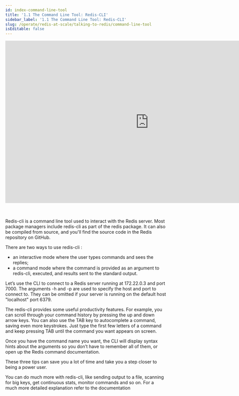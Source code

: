 ```yaml
---
id: index-command-line-tool
title: '1.1 The Command Line Tool: Redis-CLI'
sidebar_label: '1.1 The Command Line Tool: Redis-CLI'
slug: /operate/redis-at-scale/talking-to-redis/command-line-tool
isEditable: false
---
```



<div align="center">
<iframe width="896" height="509" src="https://www.youtube.com/embed/VenGyryG4OE" title="YouTube video player" frameborder="0" allow="accelerometer; autoplay; clipboard-write; encrypted-media; gyroscope; picture-in-picture" allowfullscreen></iframe>
</div>
<br />
<br />
<p>Redis-cli is a command line tool used to interact with the Redis server. Most package managers include redis-cli as part of the redis package.  It can also be compiled from source, and you'll find the source code in the Redis repository on GitHub.</p>

There are two ways to use redis-cli : 
- an interactive mode where the user types commands and sees the replies; 
- a command mode where the command is provided as an argument to redis-cli, executed, and results sent to the standard output.

Let’s use the CLI to connect to a Redis server running at 172.22.0.3  and port 7000. The arguments -h and -p are used to specify the host and port to connect to. They  can be omitted if your server is running on the default host "localhost" port 6379.

The redis-cli provides some useful productivity features. For example, you can scroll through your command history  by pressing the up and down arrow keys. You can also use the TAB key to autocomplete a command, saving even more keystrokes. Just type the first few letters of a command and keep pressing TAB until the command you want appears on screen.

Once you have the command name you want, the CLI will display syntax hints about the arguments so you don’t have to remember all of them, or open up the Redis command documentation. 

These three tips can save you a lot of time and take you a step closer to being a power user.

You can do much more with redis-cli, like sending output to a file, scanning for big keys, get continuous stats, monitor commands and so on. For a much more detailed explanation refer to the documentation



